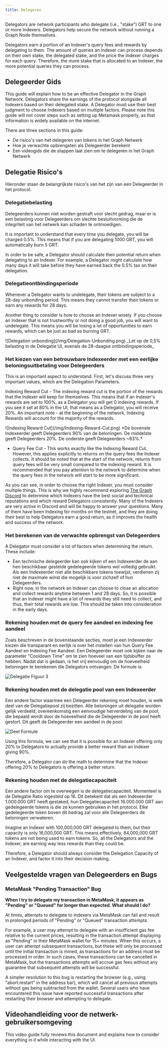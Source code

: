 ```yaml
---
title: Delegeren
---
```


Delegators are network participants who delegate (i.e., "stake") GRT to one or more Indexers. Delegators help secure the network without running a Graph Node themselves.

Delegators earn a portion of an Indexer's query fees and rewards by delegating to them. The amount of queries an Indexer can process depends on their own stake, the delegated stake, and the price the Indexer charges for each query. Therefore, the more stake that is allocated to an Indexer, the more potential queries they can process.

## Delegeerder Gids

This guide will explain how to be an effective Delegator in the Graph Network. Delegators share the earnings of the protocol alongside all Indexers based on their delegated stake. A Delegator must use their best judgment to choose Indexers based on multiple factors. Please note this guide will not cover steps such as setting up Metamask properly, as that information is widely available on the internet.

There are three sections in this guide:

- De risico's van het delegeren van tokens in het Graph Netwerk
- Hoe je verwachte opbrengsten als Delegeerder berekent
- Een videogids die de stappen laat zien om te delegeren in het Graph Netwerk

## Delegatie Risico's

Hieronder staan de belangrijkste risico's van het zijn van een Delegeerder in het protocol.

### Delegatiebelasting

Delegeerders kunnen niet worden gestraft voor slecht gedrag, maar er is een belasting voor Delegeerders om slechte besluitvorming die de integriteit van het netwerk kan schaden te ontmoedigen.

It is important to understand that every time you delegate, you will be charged 0.5%. This means that if you are delegating 1000 GRT, you will automatically burn 5 GRT.

In order to be safe, a Delegator should calculate their potential return when delegating to an Indexer. For example, a Delegator might calculate how many days it will take before they have earned back the 0.5% tax on their delegation.

### Delegatieontbindingsperiode

Whenever a Delegator wants to undelegate, their tokens are subject to a 28-day unbonding period. This means they cannot transfer their tokens or earn any rewards for 28 days.

Another thing to consider is how to choose an Indexer wisely. If you choose an Indexer that is not trustworthy or not doing a good job, you will want to undelegate. This means you will be losing a lot of opportunities to earn rewards, which can be just as bad as burning GRT.

<div sx={{ mx: 'auto', maxWidth: '400px' }}>
  ![Delegation unbonding](/img/Delegation-Unbonding.png) _Let op de 0,5% belasting in de Delegatie UI, evenals de
  28-daagse ontbindingsperiode_
</div>

### Het kiezen van een betrouwbare Indexeerder met een eerlijke beloningsuitbetaling voor Delegeerders

This is an important aspect to understand. First, let's discuss three very important values, which are the Delegation Parameters.

Indexing Reward Cut - The indexing reward cut is the portion of the rewards that the Indexer will keep for themselves. This means that if an Indexer's rewards are set to 100%, as a Delegator you will get 0 indexing rewards. If you see it set at 80% in the UI, that means as a Delegator, you will receive 20%. An important note - at the beginning of the network, Indexing Rewards will account for the majority of the rewards.

<div sx={{ mx: 'auto', maxWidth: '700px' }}>
  ![Indexing Reward Cut](/img/Indexing-Reward-Cut.png) *De bovenste Indexeerder geeft Delegeerders 90% van de
  beloningen. De middelste geeft Delegeerders 20%. De onderste geeft Delegeerders ~83%.*
</div>

- Query Fee Cut - This works exactly like the Indexing Reward Cut. However, this applies explicitly to returns on the query fees the Indexer collects. It should be noted that at the start of the network, returns from query fees will be very small compared to the indexing reward. It is recommended that you pay attention to the network to determine when the query fees in the network will start to be more significant.

As you can see, in order to choose the right Indexer, you must consider multiple things. This is why we highly recommend exploring [The Graph Discord](https://discord.gg/graphprotocol) to determine which Indexers have the best social and technical reputations and which reward Delegators consistently. Many of the Indexers are very active in Discord and will be happy to answer your questions. Many of them have been Indexing for months on the testnet, and they are doing their best to help Delegators earn a good return, as it improves the health and success of the network.

### Het berekenen van de verwachte opbrengst van Delegeerders

A Delegator must consider a lot of factors when determining the return. These include:

- Een technische delegeerder kan ook kijken of een Indexeerder de aan hen beschikbaar gestelde gedelegeerde tokens wel volledig gebruikt. Als een Indexeerder niet alle beschikbare tokens toewijst, verdienen zij niet de maximale winst die mogelijk is voor zichzelf of hun Delegeerders.
- Right now, in the network an Indexer can choose to close an allocation and collect rewards anytime between 1 and 28 days. So, it is possible that an Indexer might have a lot of rewards they still need to collect, and thus, their total rewards are low. This should be taken into consideration in the early days.

### Rekening houden met de query fee aandeel en indexing fee aandeel

Zoals beschreven in de bovenstaande secties, moet je een Indexeerder kiezen die transparant en eerlijk is over het instellen van hun Query Fee Aandeel en Indexing Fee Aandeel. Een Delegeerder moet ook kijken naar de parameter "Cooldown Time" om te zien hoeveel van een tijdsbuffer ze hebben. Nadat dat is gedaan, is het vrij eenvoudig om de hoeveelheid beloningen te berekenen die Delegators ontvangen. De formule is:

![Delegatie Figuur 3](/img/Delegation-Reward-Formula.png)

### Rekening houden met de delegatie pool van een Indexeerder

Een andere factor waarmee een Delegeerder rekening moet houden, is welk deel van de Delegatiepool zij bezitten. Alle beloningen uit delegatie worden gelijk verdeeld, overeenkomstig een eenvoudige herverdeling van de pool, die bepaald wordt door de hoeveelheid die de Delegeerder in de pool heeft gestort. Dit geeft de Delegeerder een aandeel in de pool:

![Deel Formule](/img/Share-Forumla.png)

Using this formula, we can see that it is possible for an Indexer offering only 20% to Delegators to actually provide a better reward than an Indexer giving 90%.

Therefore, a Delegator can do the math to determine that the Indexer offering 20% to Delegators is offering a better return.

### Rekening houden met de delegatiecapaciteit

Een andere factor om te overwegen is de delegatiecapaciteit. Momenteel is de Delegatie Ratio ingesteld op 16. Dit betekent dat als een Indexeerder 1.000.000 GRT heeft gestaked, hun Delegatiecapaciteit 16.000.000 GRT aan gedelegeerde tokens is die ze kunnen gebruiken in het protocol. Elke gedelegeerde token boven dit bedrag zal voor alle Delegeerders de beloningen verwateren.

Imagine an Indexer with 100,000,000 GRT delegated to them, but their capacity is only 16,000,000 GRT. This means effectively, 84,000,000 GRT tokens are not being used to earn tokens. So, all the Delegators and the Indexer, are earning way less rewards than they could be.

Therefore, a Delegator should always consider the Delegation Capacity of an Indexer, and factor it into their decision making.

## Veelgestelde vragen van Delegeerders en Bugs

### MetaMask "Pending Transaction" Bug

**When I try to delegate my transaction in MetaMask, it appears as "Pending" or "Queued" for longer than expected. What should I do?**

At times, attempts to delegate to indexers via MetaMask can fail and result in prolonged periods of "Pending" or "Queued" transaction attempts.

For example, a user may attempt to delegate with an insufficient gas fee relative to the current prices, resulting in the transaction attempt displaying as "Pending" in their MetaMask wallet for 15+ minutes. When this occurs, a user can attempt subsequent transactions, but these will only be processed until the initial transaction is mined, as transactions for an address must be processed in order. In such cases, these transactions can be cancelled in MetaMask, but the transactions attempts will accrue gas fees without any guarantee that subsequent attempts will be successful.

A simpler resolution to this bug is restarting the browser (e.g., using "abort:restart" in the address bar), which will cancel all previous attempts without gas being subtracted from the wallet. Several users who have encountered this issue have reported successful transactions after restarting their browser and attempting to delegate.

## Videohandleiding voor de netwerk-gebruikersomgeving

This video guide fully reviews this document and explains how to consider everything in it while interacting with the UI.

<VideoEmbed youtube="2G7S2gdURdc" />
